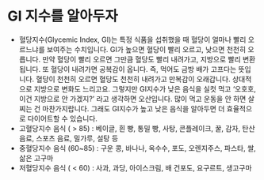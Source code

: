 # GI 지수를 알아두자

- 혈당지수(Glycemic Index, GI)는 특정 식품을 섭취했을 때 혈당이 얼마나 빨리 오르느냐를 보여주는 수치입니다. GI가 높으면 혈당이 빨리 오르고, 낮으면 천천히 오릅니다. 만약 혈당이 빨리 오르면 그만큼 혈당도 빨리 내려가고, 지방으로 빨리 변환됩니다. 또 혈당이 내려가면 공복감이 옵니다. 즉, 먹어도 금방 배가 고프다는 뜻입니다. 혈당이 천천히 오르면 혈당도 천천히 내려가고 만복감이 오래갑니다. 상대적으로 지방으로 변화도 느리고요. 그렇지만 GI지수가 낮은 음식을 실컷 먹고 ‘오호호, 이건 지방으로 안 가겠지?’ 라고 생각하면 오산입니다. 많이 먹고 운동을 안 하면 살찌는 건 마찬가지랍니다. 그래도 GI지수가 높고 낮은 음식을 알아두면 더 효율적으로 다이어트할 수 있습니다.
- 고혈당지수 음식 ( > 85) : 베이글, 흰 빵, 통밀 빵, 사탕, 콘플레이크, 꿀, 감자, 탄산음료, 스포츠 음료, 밀가루, 설탕 등
- 중혈당지수 음식 (60~85) : 구운 콩, 바나나, 옥수수, 포도, 오렌지주스, 파스타, 쌀, 삶은 고구마
- 저혈당지수 음식 ( < 60) : 사과, 과당, 아이스크림, 배 건포도, 요구르트, 생고구마
